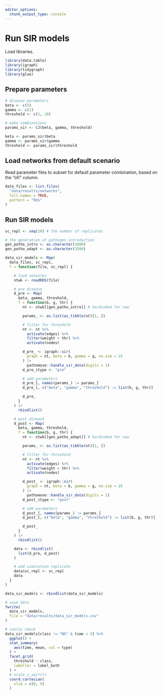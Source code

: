 ```yaml
---
editor_options: 
  chunk_output_type: console
---
```


# Run SIR models

Load libraries.

```r
library(data.table)
library(igraph)
library(tidygraph)
library(glue)
```

## Prepare parameters

```r
# disease parameters
beta <- c(5)
gamma <- c(1)
threshold <- c(1, 10)

# make combinations
params_sir <- CJ(beta, gamma, threshold)

beta <- params_sir$beta
gamma <- params_sir$gamma
threshold <- params_sir$threshold
```

## Load networks from default scenario

Read parameter files to subset for default parameter combination, based on the "ofi" column.

```r
data_files <- list.files(
  "data/results/networks",
  full.names = TRUE,
  pattern = "Rds"
)
```

## Run SIR models

```r
sc_repl <- seq(10) # the number of replicates

# the generation of pathogen introduction
gen_patho_intro <- as.character(3000)
gen_patho_adapt <- as.character(3500)

data_sir_models <- Map(
  data_files, sc_repl,
  f = function(file, sc_repl) {

    # load networks
    ntwk <- readRDS(file)

    # pre disease
    d_pre <- Map(
      beta, gamma, threshold,
      f = function(b, g, thr) {
        nt <- ntwk[[gen_patho_intro]] # hardcoded for now

        params_ <- as.list(as_tibble(nt)[1, ])

        # filter for threshold
        nt <- nt %>%
          activate(edges) %>%
          filter(weight > thr) %>%
          activate(nodes)

        d_pre_ <- igraph::sir(
          graph = nt, beta = b, gamma = g, no.sim = 25
        ) |>
          pathomove::handle_sir_data(digits = 1)
        d_pre_$type <- "pre"

        # add parameters
        d_pre_[, names(params_) := params_]
        d_pre_[, c("beta", "gamma", "threshold") := list(b, g, thr)]

        d_pre_
      }
    ) |>
      rbindlist()

    # post disease
    d_post <- Map(
      beta, gamma, threshold,
      f = function(b, g, thr) {
        nt <- ntwk[[gen_patho_adapt]] # hardcoded for now

        params_ <- as.list(as_tibble(nt)[1, ])

        # filter for threshold
        nt <- nt %>%
          activate(edges) %>%
          filter(weight > thr) %>%
          activate(nodes)

        d_post_ <- igraph::sir(
          graph = nt, beta = b, gamma = g, no.sim = 25
        ) |>
          pathomove::handle_sir_data(digits = 1)
        d_post_$type <- "post"

        # add parameters
        d_post_[, names(params_) := params_]
        d_post_[, c("beta", "gamma", "threshold") := list(b, g, thr)]

        d_post_
      }
    ) |>
      rbindlist()

    data <- rbindlist(
      list(d_pre, d_post)
    )

    # add simulation replicate
    data$sc_repl <- sc_repl
    data
  }
)

data_sir_models <- rbindlist(data_sir_models)

# save data
fwrite(
  data_sir_models,
  file = "data/results/data_sir_models.csv"
)
```

```r
# sanity check
data_sir_models[class != "NS" & time < 5] %>%
  ggplot() +
  stat_summary(
    aes(time, mean, col = type)
  ) +
  facet_grid(
    threshold ~ class,
    labeller = label_both
  ) +
  # scale_x_sqrt()+
  coord_cartesian(
    xlim = c(0, 5)
  )
```
